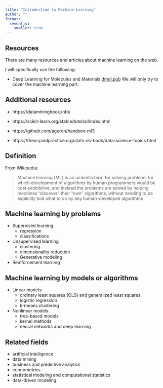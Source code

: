 ```yaml
---
title: "Introduction to Machine Learning"
author: ""
format:
  revealjs:
    smaller: true
---
```


## Resources

There are many resources and articles about machine learning on the web.

I will specifically use the following:

- Deep Learning for Molecules and Materials [dmol.pub](https://dmol.pub)
  We will only try to cover the machine learning part.


## Additional resources

- https://dataminingbook.info/

- https://scikit-learn.org/stable/tutorial/index.html

- https://github.com/ageron/handson-ml3

- https://theoryandpractice.org/stats-ds-book/data-science-topics.html




## Definition

From Wikipedia:

> Machine learning (ML) is an umbrella term for solving problems for which development of
> algorithms by human programmers would be cost-prohibitive, and instead the problems are
> solved by helping machines "discover" their  "own" algorithms, without needing to be
> explicitly told what to do by any human-developed algorithms


## Machine learning by problems

- Supervised learning
  - regression
  - classifications

- Unsupervised learning
  - clustering
  - dimensionality reduction
  - Generative modeling

- Reinforcement learning



## Machine learning by models or algorithms

- Linear models:
  - ordinary least squares (OLS) and generalized least squares 
  - logistic regression
  - k-means clustering

- Nonlinear models
  - tree-based models
  - kernel methods
  - neural networks and deep learning


## Related fields

- artificial intelligence
- data mining
- business and predictive analytics
- econometrics
- statistical modeling and computational statistics
- data-driven modeling

